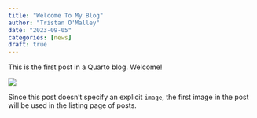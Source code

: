 ```yaml
---
title: "Welcome To My Blog"
author: "Tristan O'Malley"
date: "2023-09-05"
categories: [news]
draft: true
---
```


This is the first post in a Quarto blog. Welcome!

![](thumbnail.jpg)

Since this post doesn't specify an explicit `image`, the first image in the post will be used in the listing page of posts.
